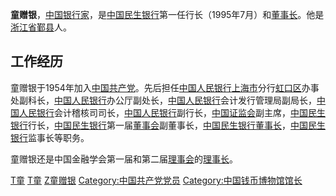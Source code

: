 '''童赠银'''，[[中国|中国]][[银行家|银行家]]，是[[中国民生银行|中国民生银行]]第一任行长（1995年7月）和[[董事长|董事长]]。他是[[浙江省|浙江省]][[鄞县|鄞县]]人。

==工作经历==
童赠银于1954年加入[[中国共产党|中国共产党]]。先后担任[[中国人民银行|中国人民银行]][[上海市|上海市]]分行[[虹口区|虹口区]]办事处副科长，[[中国人民银行|中国人民银行]]办公厅副处长，[[中国人民银行|中国人民银行]]会计发行管理局副局长，[[中国人民银行|中国人民银行]]会计稽核司司长，[[中国人民银行|中国人民银行]]副行长，[[中国证监会|中国证监会]]副主席，[[中国民生银行|中国民生银行]]行长，[[中国民生银行|中国民生银行]]第一届[[董事会|董事会]]副董事长，[[中国民生银行|中国民生银行]][[董事长|董事长]]，[[中国民生银行|中国民生银行]]监事长等职务。

童赠银还是中国金融学会第一届和第二届[[理事会|理事会]]的[[理事长|理事长]]。

{{中國人物小作品}}

[[Category:中华人民共和国银行家|T童]]
[[Category:鄞县人|T童]]
[[Category:银台第童氏|Z童赠银]]
[[Category:中国共产党党员|Category:中国共产党党员]]
[[Category:中国钱币博物馆馆长|Category:中国钱币博物馆馆长]]